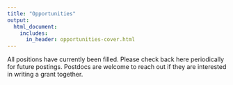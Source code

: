 ```yaml
---
title: "Opportunities"
output:
  html_document:
    includes:
      in_header: opportunities-cover.html
---
```


All positions have currently been filled. Please check back here periodically for future postings. Postdocs are welcome to reach out if they are interested in writing a grant together.
